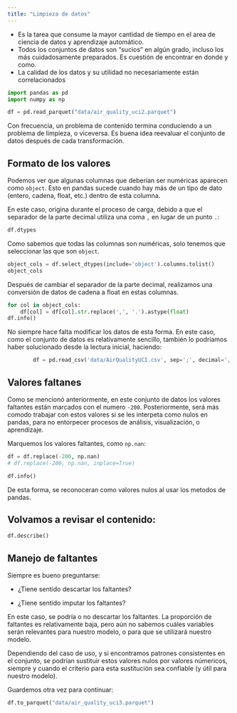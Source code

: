 ```yaml
---
title: "Limpieza de datos"
---
```


-   Es la tarea que consume la mayor cantidad de tiempo en el area de ciencia de datos y aprendizaje automático.
-   Todos los conjuntos de datos son "sucios" en algún grado, incluso los más cuidadosamente preparados. Es cuestión de encontrar en donde y como.
-   La calidad de los datos y su utilidad no necesariamente están correlacionados

```python
import pandas as pd
import numpy as np
```

```python
df = pd.read_parquet("data/air_quality_uci2.parquet")
```

Con frecuencia, un problema de contenido termina conduciendo a un problema de limpieza, o viceversa. Es buena idea reevaluar el conjunto de datos después de cada transformación.

## Formato de los valores

Podemos ver que algunas columnas que deberían ser numéricas aparecen como `object`. Esto en pandas sucede cuando hay más de un tipo de dato (entero, cadena, float, etc.) dentro de esta columna. 

En este caso, origina durante el proceso de carga, debido a que el separador de la parte decimal utiliza una coma `,` en lugar de un punto `.`:

```python
df.dtypes
```

Como sabemos que todas las columnas son numéricas, solo tenemos que seleccionar las que son `object`.

```python
object_cols = df.select_dtypes(include='object').columns.tolist()
object_cols
```

Después de cambiar el separador de la parte decimal, realizamos una conversión de datos de cadena a float en estas columnas.

```python
for col in object_cols:
    df[col] = df[col].str.replace(',', '.').astype(float)
df.info()
```

No siempre hace falta modificar los datos de esta forma. En este caso, como el conjunto de datos es relativamente sencillo, también lo podríamos haber solucionado desde la lectura inicial, haciendo:

``` python
        df = pd.read_csv('data/AirQualityUCI.csv', sep=';', decimal=',')
```

## Valores faltanes

Como se mencionó anteriormente, en este conjunto de datos los valores faltantes están marcados con el numero `-200`. Posteriormente, será más comodo trabajar con estos valores si se les interpeta como nulos en pandas, para no entorpecer procesos de análisis, visualización, o aprendizaje.

Marquemos los valores faltantes, como `np.nan`:

```python
df = df.replace(-200, np.nan)
# df.replace(-200, np.nan, inplace=True)
```

```python
df.info()
```

De esta forma, se reconoceran como valores nulos al usar los metodos de pandas.

## Volvamos a revisar el contenido:

```python
df.describe()
```

## Manejo de faltantes

Siempre es bueno preguntarse: 

-   ¿Tiene sentido descartar los faltantes?

-   ¿Tiene sentido imputar los faltantes?

En este caso, se podría o no descartar los faltantes. La proporción de faltantes es relativamente baja, pero aún no sabemos cuáles variables serán relevantes para nuestro modelo, o para que se utilizará nuestro modelo. 

Dependiendo del caso de uso, y si encontramos patrones consistentes en el conjunto, se podrían sustituir estos valores nulos por valores númericos, siempre y cuando el criterio para esta sustitución sea confiable (y útil para nuestro modelo).

Guardemos otra vez para continuar:

```python
df.to_parquet("data/air_quality_uci3.parquet")
```
